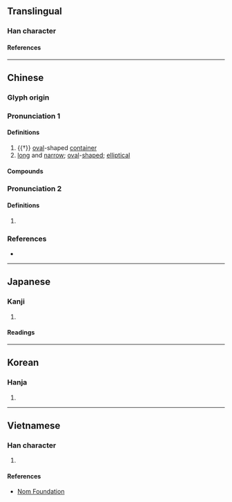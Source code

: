 {{also|椭|楕}}
{{character info/new}}
==Translingual==

===Han character===
{{Han char|rn=75|rad=木|as=12|sn=16|four=44927|canj=DNLB|ids=⿰木隋}}

====References====
{{Han ref|kx=0554.120|dkj=15565|dj=0943.030|hdz=21285.070|uh=6A62}}

----

==Chinese==
{{zh-forms|s=椭}}

===Glyph origin===
{{Han etym}}

===Pronunciation 1===
{{zh-pron
|m=tuǒ
|c=to5,to2
|mn=thó/thò
|mn-t=to2
|mc=y
|oc=y
|ma=
|cat=n,a
}}

====Definitions====
{{zh-hanzi}}

# {{†}} [[oval]]-shaped [[container]]
# [[long]] and [[narrow]]; [[oval]]-[[shaped]]; [[elliptical]]
#: {{zh-x|橢圓|ellipse; oval shape}}

====Compounds====
{{zh-der|橢圓|橢圓規|橢圓形|橢圓星系|橢圓體|橢球|橢球面|橢球體}}

===Pronunciation 2===
{{zh-pron
|m=duǒ
|cat=a
}}

====Definitions====
{{zh-hanzi}}

# {{zh-only|科橢}}

===References===
* {{R:yue:mfccd}}

----

==Japanese==

===Kanji===
{{ja-kanji|grade=|rs=木12}}

# {{rfdef|ja|sort=木12}}

====Readings====
{{ja-readings
|goon=た
|kanon=た
|kanyoon=だ
|kun=こばんが
}}

----

==Korean==

===Hanja===
{{ko-hanja|타}}

# {{rfdef|ko|sort=木12}}

----

==Vietnamese==

===Han character===
{{vi-readings|rs=木12|reading=[[thoả]], [[thoã]]}}

# {{rfdef|vi|sort=木12}}

====References====
* [http://nomfoundation.org/common/nom_details.php?codepoint=6a62 Nom Foundation]